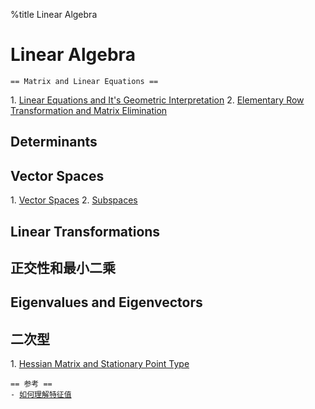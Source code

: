 %title Linear Algebra

= Linear Algebra =

 == Matrix and Linear Equations ==
1. [[Linear_Equations_and_It's_Geometric_Interpretation|Linear Equations and It's Geometric Interpretation]]
2. [[Elementary_Row_Transformation_and_Matrix_Elimination|Elementary Row Transformation and Matrix Elimination]]

== Determinants ==
== Vector Spaces==
1. [[Vector_Spaces|Vector Spaces]]
2. [[Subspaces|Subspaces]]
== Linear Transformations ==

== 正交性和最小二乘 ==
== Eigenvalues and Eigenvectors ==
== 二次型 ==
1. [[Hessian_Matrix_and_Stationary_Point_Type|Hessian Matrix and Stationary Point Type]]











 == 参考 ==
 - [[https://www.zhihu.com/question/21874816|如何理解特征值]]
